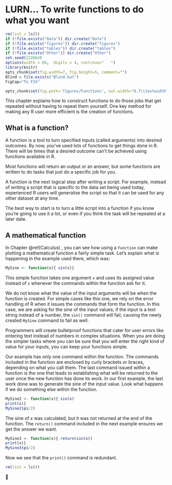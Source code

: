 # LURN… To write functions to do what you want{#Functions} 


```r
rm(list = ls())
if (!file.exists("Data")) dir.create("Data")
if (!file.exists("figures")) dir.create("figures")
if (!file.exists("tables")) dir.create("tables")
if (!file.exists("Other")) dir.create("Other")
set.seed(222664)
options(width = 60,  digits = 4, continue="   ")
library(knitr)
opts_chunk$set(fig.width=7, fig.height=5, comment="")
Blind = file.exists("Blind.bat")
FigCap="To FIX"
``` 
 


```r
opts_chunk$set(fig.path='figures/Functions', out.width="0.7\\textwidth") 
```  
 

﻿This chapter explains how to construct functions to do those jobs that
get repeated without having to repeat them yourself. One key method for
making any R user more efficient is the creation of functions.

## What is a function?

A function is a tool to turn specified inputs (called arguments) into
desired outcomes. By now, you’ve used lots of functions to get things
done in R. There will be times that a desired outcome can’t be achieved
using functions available in R.

Most functions will return an output or an answer, but some functions
are written to do tasks that just do a specific job for you.

A function is the next logical step after writing a script. For example,
instead of writing a script that is specific to the data set being used
today, experienced R users will generalise the script so that it can be
used for any other dataset at any time.

The best way to start is to turn a little script into a function if you
know you’re going to use it a lot, or even if you think the task will be
repeated at a later date.

## A mathematical function

In Chapter \@ref(Calculus) , you can see how using a
`function` can make plotting a mathematical function a fairly
simple task. Let’s explain what is happening in the example used there,
which was: 


```r
MySine <- function(x){ sin(x)} 
```  
 

This simple function takes one argument `x` and uses its
assigned value instead of `x` whenever the commands within the
function ask for it.

We do not know what the value of the input arguments will be when the
function is created. For simple cases like this one, we rely on the
error handling of R when it issues the commands that form the function.
In this case, we are asking for the sine of the input values; if the
input is a text string instead of a number, the `sin()` command
will fail, causing the newly created `MySine` command to fail
as well.

Programmers will create bulletproof functions that cater for user errors
like entering text instead of numbers in complex situations. When you
are doing the simpler tasks where you can be sure that you will enter
the right kind of value for your inputs, you can keep your functions
simple.

Our example has only one command within the function. The commands
included in the function are enclosed by curly brackets or braces,
depending on what you call them. The last command issued within a
function is the one that leads to establishing what will be returned to
the user once the new function has done its work. In our first example,
the last work done was to generate the sine of the input value. Look
what happens if we do something else within the function. 


```r
MySine2 <- function(x){ sin(x) 
print(x)} 
MySine2(pi/2) 
```  
 

The sine of *x* was calculated, but it was not returned at the end of
the function. The `return()` command included in the next
example ensures we get the answer we want. 


```r
MySine3 <- function(x){ return(sin(x)) 
print(x)} 
MySine3(pi/2) 
```  
 

Now we see that the `print()` command is redundant. 

```r
rm(list = ls())
``` 
 

